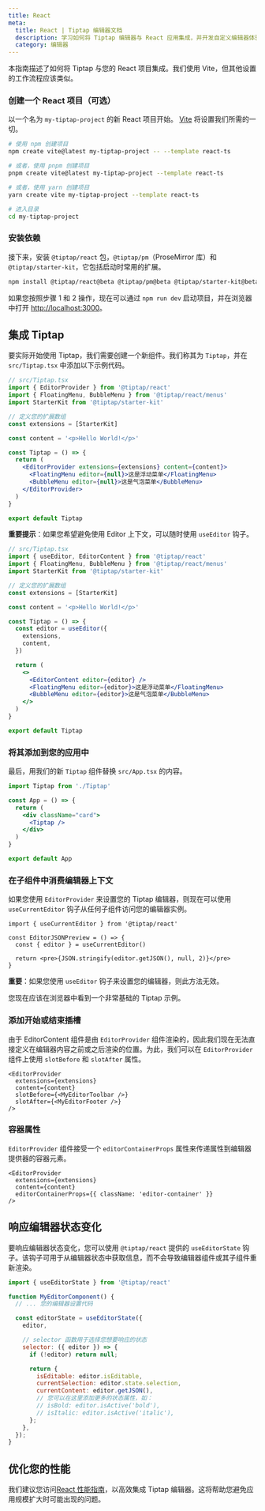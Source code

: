 ```yaml
---
title: React
meta:
  title: React | Tiptap 编辑器文档
  description: 学习如何将 Tiptap 编辑器与 React 应用集成，并开发自定义编辑器体验。
  category: 编辑器
---
```



本指南描述了如何将 Tiptap 与您的 React 项目集成。我们使用 Vite，但其他设置的工作流程应该类似。

<CodeDemo path="/Examples/Default" />

### 创建一个 React 项目（可选）

以一个名为 `my-tiptap-project` 的新 React 项目开始。 [Vite](https://vitejs.dev/guide/) 将设置我们所需的一切。

```bash
# 使用 npm 创建项目
npm create vite@latest my-tiptap-project -- --template react-ts

# 或者，使用 pnpm 创建项目
pnpm create vite@latest my-tiptap-project --template react-ts

# 或者，使用 yarn 创建项目
yarn create vite my-tiptap-project --template react-ts

# 进入目录
cd my-tiptap-project
```

### 安装依赖

接下来，安装 `@tiptap/react` 包，`@tiptap/pm`（ProseMirror 库）和 `@tiptap/starter-kit`，它包括启动时常用的扩展。

```bash
npm install @tiptap/react@beta @tiptap/pm@beta @tiptap/starter-kit@beta
```

如果您按照步骤 1 和 2 操作，现在可以通过 `npm run dev` 启动项目，并在浏览器中打开 [http://localhost:3000](http://localhost:3000)。

## 集成 Tiptap

要实际开始使用 Tiptap，我们需要创建一个新组件。我们称其为 `Tiptap`，并在 `src/Tiptap.tsx` 中添加以下示例代码。

```jsx
// src/Tiptap.tsx
import { EditorProvider } from '@tiptap/react'
import { FloatingMenu, BubbleMenu } from '@tiptap/react/menus'
import StarterKit from '@tiptap/starter-kit'

// 定义您的扩展数组
const extensions = [StarterKit]

const content = '<p>Hello World!</p>'

const Tiptap = () => {
  return (
    <EditorProvider extensions={extensions} content={content}>
      <FloatingMenu editor={null}>这是浮动菜单</FloatingMenu>
      <BubbleMenu editor={null}>这是气泡菜单</BubbleMenu>
    </EditorProvider>
  )
}

export default Tiptap
```

**重要提示**：如果您希望避免使用 Editor 上下文，可以随时使用 `useEditor` 钩子。

```jsx
// src/Tiptap.tsx
import { useEditor, EditorContent } from '@tiptap/react'
import { FloatingMenu, BubbleMenu } from '@tiptap/react/menus'
import StarterKit from '@tiptap/starter-kit'

// 定义您的扩展数组
const extensions = [StarterKit]

const content = '<p>Hello World!</p>'

const Tiptap = () => {
  const editor = useEditor({
    extensions,
    content,
  })

  return (
    <>
      <EditorContent editor={editor} />
      <FloatingMenu editor={editor}>这是浮动菜单</FloatingMenu>
      <BubbleMenu editor={editor}>这是气泡菜单</BubbleMenu>
    </>
  )
}

export default Tiptap
```

### 将其添加到您的应用中

最后，用我们的新 `Tiptap` 组件替换 `src/App.tsx` 的内容。

```jsx
import Tiptap from './Tiptap'

const App = () => {
  return (
    <div className="card">
      <Tiptap />
    </div>
  )
}

export default App
```

### 在子组件中消费编辑器上下文

如果您使用 `EditorProvider` 来设置您的 Tiptap 编辑器，则现在可以使用 `useCurrentEditor` 钩子从任何子组件访问您的编辑器实例。

```tsx
import { useCurrentEditor } from '@tiptap/react'

const EditorJSONPreview = () => {
  const { editor } = useCurrentEditor()

  return <pre>{JSON.stringify(editor.getJSON(), null, 2)}</pre>
}
```

**重要**：如果您使用 `useEditor` 钩子来设置您的编辑器，则此方法无效。

您现在应该在浏览器中看到一个非常基础的 Tiptap 示例。

### 添加开始或结束插槽

由于 EditorContent 组件是由 `EditorProvider` 组件渲染的，因此我们现在无法直接定义在编辑器内容之前或之后渲染的位置。为此，我们可以在 `EditorProvider` 组件上使用 `slotBefore` 和 `slotAfter` 属性。

```tsx
<EditorProvider
  extensions={extensions}
  content={content}
  slotBefore={<MyEditorToolbar />}
  slotAfter={<MyEditorFooter />}
/>
```

### 容器属性

`EditorProvider` 组件接受一个 `editorContainerProps` 属性来传递属性到编辑器提供器的容器元素。

```tsx
<EditorProvider
  extensions={extensions}
  content={content}
  editorContainerProps={{ className: 'editor-container' }}
/>
```

## 响应编辑器状态变化

要响应编辑器状态变化，您可以使用 `@tiptap/react` 提供的 `useEditorState` 钩子。该钩子可用于从编辑器状态中获取信息，而不会导致编辑器组件或其子组件重新渲染。

```jsx
import { useEditorState } from '@tiptap/react'

function MyEditorComponent() {
  // ... 您的编辑器设置代码

  const editorState = useEditorState({
    editor,

    // selector 函数用于选择您想要响应的状态
    selector: ({ editor }) => {
      if (!editor) return null;

      return {
        isEditable: editor.isEditable,
        currentSelection: editor.state.selection,
        currentContent: editor.getJSON(),
        // 您可以在这里添加更多的状态属性，如：
        // isBold: editor.isActive('bold'),
        // isItalic: editor.isActive('italic'),
      };
    },
  });
}
```

## 优化您的性能

我们建议您访问[React 性能指南](/guides/performance)，以高效集成 Tiptap 编辑器。这将帮助您避免应用规模扩大时可能出现的问题。